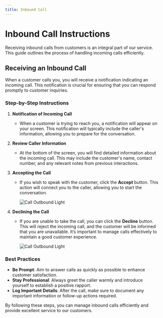 ```yaml
---
title: Inbound Call
---
```


# Inbound Call Instructions

Receiving inbound calls from customers is an integral part of our service. This guide outlines the process of handling incoming calls efficiently.

## Receiving an Inbound Call

When a customer calls you, you will receive a notification indicating an incoming call. This notification is crucial for ensuring that you can respond promptly to customer inquiries.

### Step-by-Step Instructions

1. **Notification of Incoming Call**

   - When a customer is trying to reach you, a notification will appear on your screen. This notification will typically include the caller's information, allowing you to prepare for the conversation.

2. **Review Caller Information**

   - At the bottom of the screen, you will find detailed information about the incoming call. This may include the customer's name, contact number, and any relevant notes from previous interactions.

3. **Accepting the Call**

   - If you wish to speak with the customer, click the **Accept** button. This action will connect you to the caller, allowing you to start the conversation.

     <img
       className="block rounded-2xl shadow-lg"
       src="/images/call-inbound-001.png"
       alt="Call Outbound Light"
     />

4. **Declining the Call**

   - If you are unable to take the call, you can click the **Decline** button. This will reject the incoming call, and the customer will be informed that you are unavailable. It’s important to manage calls effectively to maintain a good customer experience.

     <img
       className="block rounded-2xl shadow-lg"
       src="/images/call-inbound-001.png"
       alt="Call Outbound Light"
     />

### Best Practices

- **Be Prompt**: Aim to answer calls as quickly as possible to enhance customer satisfaction.
- **Stay Professional**: Always greet the caller warmly and introduce yourself to establish a positive rapport.
- **Log Important Details**: After the call, make sure to document any important information or follow-up actions required.

By following these steps, you can manage inbound calls efficiently and provide excellent service to our customers.
